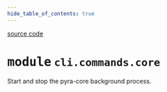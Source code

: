 ```yaml
---
hide_table_of_contents: true
---
```


<!-- markdownlint-disable -->

<a href="https://github.com/tum-esm/pyra/tree/main/packages/cli/commands/core.py#L0" className="SourceCodeLinkBadge">source code</a>

# <kbd>module</kbd> `cli.commands.core`
Start and stop the pyra-core background process. 



